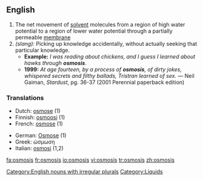 ==English==
{{en-noun|-}}
# The net movement of [[solvent]] molecules from a region of high water potential to a region of lower water potential through a partially permeable [[membrane]]
# ''(slang):'' Picking up knowledge accidentally, without actually seeking that particular knowledge. 
#* '''Example:''' ''I was reading about chickens, and I guess I learned about hawks through '''osmosis'''''.
#* '''1999:''' ''At age fourteen, by a process of '''osmosis''', of dirty jokes, whispered secrets and filthy ballads, Tristran learned of sex.''  &mdash; Neil Gaiman, ''Stardust'', pg. 36-37 (2001 Perennial paperback edition)

===Translations===
{{top}}
*Dutch: [[osmose]] {{f}} (1)
*Finnish: [[osmoosi]] (1)
*French: [[osmose]] {{f}} (1)
{{mid}}
*German: [[Osmose]] {{f}} (1)
*Greek: ώσμωση
*Italian: [[osmosi]] {{f}} (1,2)
{{bottom}}

[[Category:English nouns with irregular plurals]]
[[Category:Liquids]]

[[fa:osmosis]]
[[fr:osmosis]]
[[io:osmosis]]
[[vi:osmosis]]
[[tr:osmosis]]
[[zh:osmosis]]